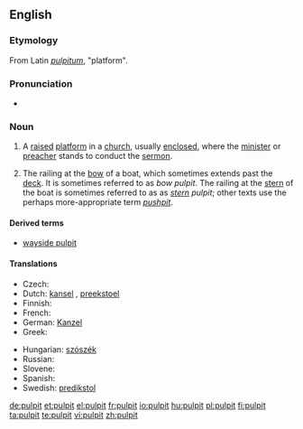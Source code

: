 ==English==

===Etymology===
From Latin ''[[pulpitum]]'', "platform".

===Pronunciation===
* {{audio|En-us-pulpit.ogg|Audio (US)}}

===Noun===
{{en-noun}}

# A [[raised]] [[platform]] in a [[church]], usually [[enclosed]], where the [[minister]] or [[preacher]] stands to conduct the [[sermon]].
# {{context|obsolete|nautical}} The railing at the [[bow]] of a boat, which sometimes extends past the [[deck]].  It is sometimes referred to as ''bow'' ''pulpit''.  The railing at the [[stern]] of the boat is sometimes referred to as as ''[[stern]]'' ''pulpit''; other texts use the perhaps more-appropriate term ''[[pushpit]]''.

====Derived terms====
* [[wayside pulpit]]

====Translations====
{{trans-top|raised platform in church}}
* Czech: {{t-|cs|kazatelna|f}}
* Dutch: [[kansel]] {{m}}, [[preekstoel]] {{m}}
* Finnish: {{t|fi|saarnastuoli}}
* French: {{t+|fr|chaire|f}}
* German: [[Kanzel]] {{f}}
* Greek: {{t|el|άμβωνας|m|tr=ámvonas|sc=Grek}}
{{trans-mid}}
* Hungarian: [[szószék]]
* Russian: {{t+|ru|кафедра|f|tr=káf'edra|sc=Cyrl}}
* Slovene: {{t+|sl|prižnica|f}}
* Spanish: {{t+|es|púlpito|m}}
* Swedish: [[predikstol]] {{f}}
{{trans-bottom}}

{{trans-top|''(obsolete, nautical)'' the railing at the bow of a boat}}
{{trans-mid}}
{{trans-bottom}}

[[de:pulpit]]
[[et:pulpit]]
[[el:pulpit]]
[[fr:pulpit]]
[[io:pulpit]]
[[hu:pulpit]]
[[pl:pulpit]]
[[fi:pulpit]]
[[ta:pulpit]]
[[te:pulpit]]
[[vi:pulpit]]
[[zh:pulpit]]